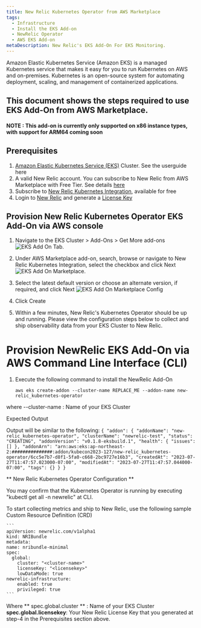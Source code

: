 ```yaml
---
title: New Relic Kubernetes Operator from AWS Marketplace
tags:
  - Infrastructure
  - Install the EKS Add-on
  - NewRelic Operator
  - AWS EKS Add-on
metaDescription: New Relic's EKS Add-On For EKS Monitoring.
---
```





<CollapserGroup>
  <Collapser
    id="what-is-extension"
    title="What is Amazon EKS?"
  >
    Amazon Elastic Kubernetes Service (Amazon EKS) is a managed Kubernetes service that makes it easy for you to run Kubernetes on AWS and on-premises. Kubernetes is an open-source system for automating deployment, scaling, and management of containerized applications.
  </Collapser>
</CollapserGroup>

## This document shows the steps required to use EKS Add-On from AWS Marketplace.
#### **NOTE : This add-on is currently only supported on x86 instance types, with support for ARM64 coming soon**

## Prerequisites
1. [Amazon Elastic Kubernetes Service (EKS)](https://docs.aws.amazon.com/eks/latest/userguide/what-is-eks.html) Cluster. See the userguide here
2. A valid New Relic account. You can subscribe to New Relic from AWS Marketplace with Free Tier. See details [here](https://aws.amazon.com/marketplace/pp/prodview-ov56chowabeb4?sr=0-3&ref_=beagle&applicationId=AWS-Marketplace-Console)
3. Subscribe to [New Relic Kubernetes Integration](https://aws.amazon.com/marketplace/pp/prodview-gcywa6keq2ajy?applicationId=AWS-Marketplace-Console&ref_=beagle&sr=0-5), available for free
4. Login to [New Relic](https://one.newrelic.com/) and generate a [License Key](https://one.newrelic.com/api-keys)

## Provision New Relic Kubernetes Operator EKS Add-On via AWS console
1. Navigate to the EKS Cluster > Add-Ons > Get More add-ons
    <img
      title="eksAddOnTab.png"
      alt="EKS Add On Tab."
      src={eksAddOnTab}
    />
2. Under AWS Marketplace add-on, search, browse or navigate to New Relic Kubernetes Integration, select the checkbox and click Next
    <img
      title="eksAddOnMarketplace.png"
      alt="EKS Add On Marketplace."
      src={eksAddOnMarketplace}
    />
3. Select the latest default version or choose an alternate version, if required, and click Next
    <img
      title="eksAddOnMarketplaceConfig.png"
      alt="EKS Add On Marketplace Config"
      src={eksAddOnMarketplaceConfig}
    />
4. Click Create

5. Within a few minutes, New Relic's Kubernetes Operator should be up and running. Please view the configuration steps below to collect and ship observability data from your EKS Cluster to New Relic.


# Provision NewRelic EKS Add-On via AWS Command Line Interface (CLI)

1. Execute the following command to install the NewRelic Add-On
   ```
   aws eks create-addon --cluster-name REPLACE_ME --addon-name new-relic_kubernetes-operator
   ```
where --cluster-name : Name of your EKS Cluster

Expected Output

Output will be similar to the following:
    ```
    {
        "addon": {
            "addonName": "new-relic_kubernetes-operator",
            "clusterName": "newrelic-test",
            "status": "CREATING",
            "addonVersion": "v0.1.8-eksbuild.1",
            "health": {
                "issues": []
            },
            "addonArn": "arn:aws:eks:ap-northeast-2:###############:addon/kubecon2023-127/new-relic_kubernetes-operator/6cc5e7b7-d8f1-5fa0-c668-2bc9727e16b3",
            "createdAt": "2023-07-27T11:47:57.023000-07:00",
            "modifiedAt": "2023-07-27T11:47:57.044000-07:00",
            "tags": {}
        }
    }
    ```

** New Relic Kubernetes Operator Configuration **

You may confirm that the Kubernetes Operator is running by executing "kubectl get all -n newrelic" at CLI.

To start collecting metrics and ship to New Relic, use the following sample Custom Resource Definition (CRD)

    ```
    apiVersion: newrelic.com/v1alpha1
    kind: NRIBundle
    metadata:
    name: nribundle-minimal
    spec:
      global:
        cluster: "<cluster-name>"
        licenseKey: "<licensekey>"
        lowDataMode: true
    newrelic-infrastructure:
        enabled: true
        privileged: true
    ```
Where ** spec.global.cluster ** : Name of your EKS Cluster **spec.global.licensekey**: Your New Relic License Key that you generated at step-4 in the Prerequisites section above.